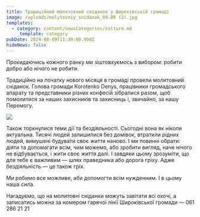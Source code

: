 ```yaml
---
title: Традиційний молитовний сніданок у Широківській громаді
image: /uploads/molytovniy_snidanok_09.08 (2).jpg
templates:
  - category: content/newsCategories/culture.md
    _template: category
pubDate: 2024-08-09T11:30:00.000Z
hideNews: false
---
```


Прокидаючись кожного ранку ми зіштовхуємось з вибором: робити добро або нічого не робити.

Традиційно на початку нового місяця в громаді провели молитовний сніданок. Голова громади Korotenko Denys, працівники громадського апарату та представники різних конфесій зібралися разом, щоб помолитися за наших захисників та захисниць і, звичайно, за нашу Перемогу. 

![](</uploads/molytovniy_snidanok_09.08 (1).jpg>)

Також торкнулися теми дії та бездіяльності. Сьогодні вона як ніколи актуальна. Тисячі людей залишилися без домівок, втратили рідних людей, вимушені будувати своє життя наново. І ми повинні обрати:  діяти та допомагати всім, чим можемо, або зробити вигляд, наче нічого не відбувається, і жити своє життя далі. І завдяки цьому зрозуміти, що для тебе є важливим — шлях праведника або дорога гріху. Адже бездіяльність — це також гріх. 

Ми робимо все можливе, аби допомогти всім нужденним. І в цьому наша сила. 

Нагадуємо, що на молитовні сніданки можуть завітати всі охочі, а записатись можна за номером гарячої лінії Широківської громади — 061 286 21 21
